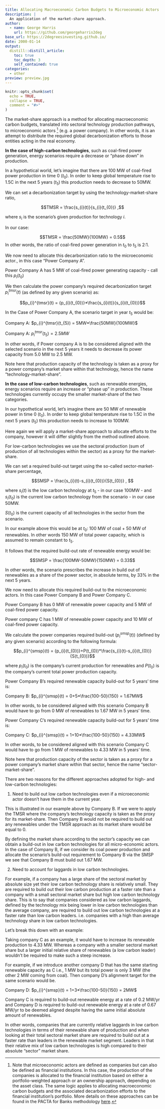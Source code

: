 ```yaml
---
title: Allocating Macroeconomic Carbon Budgets to Microeconomic Actors
description: |
  An application of the market-share approach.
author:
  - name: George Harris
    url: https://github.com/georgeharris2deg
base_url: https://2degreesinvesting.github.io/
date: 2000-01-14
output: 
  distill::distill_article:
    toc: true
    toc_depth: 3
    self_contained: true
categories:
  - other
preview: preview.jpg
---
```


```r
knitr::opts_chunk$set(
  echo = TRUE,
  collapse = TRUE,
  comment = "#>"
)
```

The market-share approach is a method for allocating macroeconomic carbon budgets, translated into sectoral technology production pathways, to microeconomic actors ^[Note that microeconomic actors are defined as companies but can also be defined as financial institutions. In this case, the production of the companies is allocated to the financial institution based on either a portfolio-weighted approach or an ownership approach, depending on the asset class. The same logic applies to allocating macroeconomic carbon budgets and the associated decarbonization efforts to the financial institution’s portfolio. More details on these approaches can be found in the PACTA for Banks methodology [here](https://www.transitionmonitor.com/pacta-for-banks-2020/methodology-and-supporting-materials/).] (e.g. a power company). In other words, it is an attempt to distribute the required global decarbonization efforts to those entities acting in the real economy.  

**In the case of high-carbon technologies**, such as coal-fired power generation, energy scenarios require a decrease or “phase down” in production.

In a hypothetical world, let’s imagine that there are 100 MW of coal-fired power production in time 0 ($t_{0}$). In order to keep global temperature rise to 1.5C in the next 5 years ($t_{5}$) this production needs to decrease to 50MW.

We can set a decarbonization target by using the technology-market-share ratio, 

$$TMSR = \frac{s_{i}(t)}{s_{i}(t_{0})} ,$$

where $s_i$ is the scenario’s given production for technology $i$.

In our case:

$$TMSR = \frac{50MW}{100MW} = 0.5$$
In other words, the ratio of coal-fired power generation in $t_{0}$ to $t_{5}$ is 2:1.

We now need to allocate this decarbonization ratio to the microeconomic actor., in this case "Power Company A". 

Power Company A has 5 MW of coal-fired power generating capacity - call this ${p_{i}(t_{0})}$

We then calculate the power company’s required decarbonization target $p_{i}^{tmsr}(t)$ (as defined by any given scenario) as:

$$p_{i}^{tmsr}(t) = {p_{i}(t_{0})}*\frac{s_{i}(t)}{s_{i}(t_{0})}$$

In the Case of Power Company A, the scenario target in year $t_{5}$ would be:

Company A: $p_{i}^{tmsr}(t_{5}) = 5MW*\frac{50MW}{100MW}$

Company A: $p_{i}^{tmsr}(t_{5}) = 2.5MW$

In other words, if Power company A is to be considered aligned with the selected scenario in the next 5 years it needs to decrease its power capacity from 5.0 MW to 2.5 MW. 

Note here that production capacity of the technology is taken as a proxy for a power company’s market share within that technology, hence the name “technology-market-share".

**In the case of low-carbon technologies**, such as renewable energies, energy scenarios require an increase or “phase up” in production. These technologies currently occupy the smaller market-share of the two categories.

In our hypothetical world, let’s imagine there are 50 MW of renewable power in time 0 ($t_{0}$). In order to keep global temperature rise to 1.5C in the next 5 years ($t_{5}$) this production needs to increase to 100MW.

Here again we will apply a market-share approach to allocate efforts to the company, however it will differ slightly from the method outlined above. 

For low-carbon technologies we use the sectoral production (sum of production of all technologies within the sector) as a proxy for the market-share.

We can set a required build-out target using the so-called sector-market-share percentage,

$$SMSP = \frac{s_{i}(t)-s_{i}(t_{0})}{S(t_{0})} , $$

where $s_{i}(t)$ is the low carbon technology at $t_{5}$ - in our case 100MW - and $s_{i}(t_{0})$ is the current low carbon technology from the scenario - in our case 50MW. 

$S(t_{0})$ is the current capacity of all technologies in the sector from the scenario.

In our example above this would be at $t_{0}$: 100 MW of coal + 50 MW of renewables. In other words 150 MW of total power capacity, which is assumed to remain constant to $t_{5}$.  

It follows that the required build-out rate of renewable energy would be:

$$SMSP = \frac{100MW-50MW}{150MW} = 0.33$$

In other words, the scenario prescribes the increase in build out of renewables as a share of the power sector, in absolute terms, by 33% in the next 5 years. 

We now need to allocate this required build-out to the microeconomic actors. In this case Power Company B and Power Company C.
 
Power Company B has 0 MW of renewable power capacity and 5 MW of coal-fired power capacity.

Power company C has 1 MW of renewable power capacity and 10 MW of coal-fired power capacity.

We calculate the power companies required build-out ($p_{i}^{smsp}(t)$) (defined by any given scenario) according to the following formula:

$$p_{i}^{smsp}(t) = {p_{i}(t_{0})}+P(t_{0})*\frac{s_{i}(t)-s_{i}(t_{0})}{S(t_{0})}$$

where ${p_{i}(t_{0})}$ is the company’s current production for renewables and $P(t_{0})$ is the company’s current total power production capacity.

Power Company B’s required renewable capacity build-out for 5 years’ time is:

Company B: $p_{i}^{smsp}(t) = 0+5*\frac{100-50}{150} = 1.67MW$

In other words, to be considered aligned with this scenario Company B would have to go from 0 MW of renewables to 1.67 MW in 5 years’ time. 

Power Company C’s required renewable capacity build-out for 5 years’ time is:

Company C: $p_{i}^{smsp}(t) = 1+10*\frac{100-50}{150} = 4.33MW$

In other words, to be considered aligned with this scenario Company C would have to go from 1 MW of renewables to 4.33 MW in 5 years’ time. 

Note here that production capacity of the sector is taken as a proxy for a power company’s market share within that sector, hence the name “sector-market-share".

There are two reasons for the different approaches adopted for high- and low-carbon technologies:

1)	Need to build out low carbon technologies even if a microeconomic actor doesn’t have them in the current year.

This is illustrated in our example above by Company B. If we were to apply the TMSR where the company’s technology capacity is taken as the proxy for its   market-share. Then Company B would not be required to build out any renewables under the TMSR approach as its market share would be equal to 0. 

By defining the market share according to the sector’s capacity we can obtain a build-out in low carbon technologies for all micro-economic actors. In the case of Company B, if we consider its coal power production and allocate the scenario’s build-out requirement to Company B via the SMSP we see that Company B must build out 1.67 MW. 

2)	Need to account for laggards in low carbon technologies. 

For example, if a company has a large share of the sectoral market by absolute size yet their low carbon technology share is relatively small. They are required to build out their low carbon production at a faster rate than a company with a small sectoral market share but high low carbon technology share. This is to say that companies considered as low carbon laggards, defined by the technology mix being lower in low carbon technologies than the average company, are required to build out low carbon technologies at a faster rate than low carbon leaders. i.e. companies with a high than average technology share in low carbon technologies.   

Let’s break this down with an example:

Taking company C as an example, it would have to increase its renewable production to 4.33 MW. Whereas a company with a smaller sectoral market share but a larger initial relative share of renewables (a low carbon leader) wouldn’t be required to make such a steep increase. 

For example, if we introduce another company D that has the same starting renewable capacity as C i.e., 1 MW but its total power is only 3 MW (the other 2 MW coming from coal). Then company D’s alignment target for the same scenario would be. 

Company D: $p_{i}^{smsp}(t) = 1+3*\frac{100-50}{150} = 2MW$

Company C is required to build-out renewable energy at a rate of 0.2 MW/yr and Company D is required to build-out renewable energy at a rate of 0.67 MW/yr to be deemed aligned despite having the same initial absolute amount of renewables. 

In other words, companies that are currently relative laggards in low carbon technologies in terms of their renewable share of production and when looking at their total sectoral market share are required to build out at a faster rate than leaders in the renewable market segment. Leaders in that their relative mix of low carbon technologies is high compared to their absolute “sector” market share.
